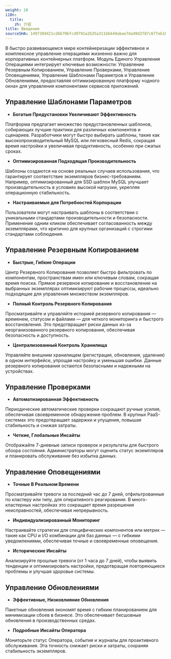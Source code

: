 ```yaml
---
weight: 10
i18n:
  title:
    zh: 介绍
title: Введение
sourceSHA: 1497389421cdbb70bfcd9791a2b35a311b6449abae7da49d2f87c67feb16474d
---
```


В быстро развивающемся мире контейнеризации эффективное и комплексное управление операциями жизненно важно для корпоративных контейнерных платформ. Модуль Единого Управления Операциями интегрирует ключевые возможности: Управление Резервным Копированием, Управление Проверками, Управление Оповещениями, Управление Шаблонами Параметров и Управление Обновлениями, предоставляя оптимизированную платформу «одного окна» для управления компонентами сервисов приложений.

## Управление Шаблонами Параметров

- **Богатые Предустановки Увеличивают Эффективность**

Платформа предлагает множество предустановленных шаблонов, собирающих лучшие практики для различных компонентов и сценариев. Разработчики могут быстро выбирать шаблоны, такие как высокопроизводительный MySQL или легковесный Redis, сокращая время настройки и увеличивая продуктивность, особенно при сжатых сроках.

- **Оптимизированная Подходящая Производительность**

Шаблоны создаются на основе реальных случаев использования, что гарантирует соответствие экземпляров бизнес-требованиям. Например, оптимизированный для SSD шаблон MySQL улучшает производительность в условиях высокой нагрузки, укрепляя операционную стабильность.

- **Настраиваемые для Потребностей Корпорации**

Пользователи могут настраивать шаблоны в соответствии с уникальными стандартами производительности и безопасности. Применение одним кликом обеспечивает согласованность между экземплярами, что критично для крупных организаций с строгими стандартами соблюдения.

## Управление Резервным Копированием

- **Быстрые, Гибкие Операции**

Центр Резервного Копирования позволяет быстро фильтровать по компонентам, пространствам имен или ключевым словам, сокращая время поиска. Прямое резервное копирование и восстановление на выбранных экземплярах оптимизируют рабочие процессы, идеально подходящие для управления множеством экземпляров.

- **Полный Контроль Резервного Копирования**

Просматривайте и управляйте историей резервного копирования — временем, статусом и файлами — для четкого мониторинга и быстрого восстановления. Это предотвращает риски данных из-за неорганизованного резервного копирования, обеспечивая безопасность и доступность.

- **Централизованный Контроль Хранилища**

Управляйте внешним хранилищем (регистрация, обновления, удаления) в одном интерфейсе, упрощая настройку и уменьшая ошибки. Данные резервного копирования остаются безопасными и надежными на устройствах.

## Управление Проверками

- **Автоматизированная Эффективность**

Периодические автоматические проверки сокращают ручные усилия, обеспечивая своевременное обнаружение проблем. В крупных PaaS-системах это предотвращает задержки и упущения, повышая стабильность и снижая затраты.

- **Четкие, Глобальные Инсайты**

Отображайте 7-дневные записи проверок и результаты для быстрого обзора состояния. Администраторы могут оценить статус экземпляров и планировать обслуживание без избытка данных.

## Управление Оповещениями

- **Точные В Реальном Времени**

Просматривайте тревоги за последний час до 7 дней, отфильтрованные по кластеру или типу, для оперативного реагирования. В много-кластерных настройках это сокращает время разрешения неисправностей, обеспечивая непрерывность.

- **Индивидуализированный Мониторинг**

Настраивайте стратегии для специфических компонентов или метрик — такие как CPU и I/O комбинации для баз данных — с гибкими уведомлениями, обеспечивая точные и своевременные оповещения.

- **Исторические Инсайты**

Анализируйте прошлые тревоги (от 1 часа до 7 дней), чтобы выявить тенденции и оптимизировать настройки, предотвращая повторяющиеся проблемы и улучшая здоровье системы.

## Управление Обновлениями

- **Эффективные, Низковлияние Обновления**

Пакетные обновления экономят время с гибким планированием для минимизации сбоев в бизнесе. Это обеспечивает бесшовные обновления в производственных средах.

- **Подробные Инсайты Оператора**

Мониторьте статус Оператора, события и журналы для проактивного обслуживания. Эта точность снижает риски и затраты, сохраняя стабильность экземпляров.
